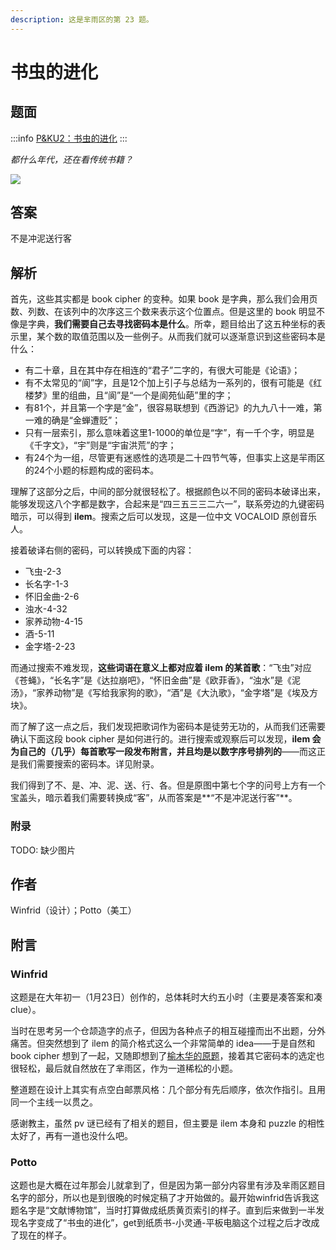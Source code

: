 ```yaml
---
description: 这是芈雨区的第 23 题。
---
```


# 书虫的进化

## 题面

:::info
[P&KU2：书虫的进化](https://pnku2.pkupuzzle.art/#/game/miyu/prob_21)
:::

_都什么年代，还在看传统书籍？_

![](./23-shu-chong-de-jin-hua.assets/image_1.webp)

## 答案

不是冲泥送行客

## 解析

首先，这些其实都是 book cipher 的变种。如果 book 是字典，那么我们会用页数、列数、在该列中的次序这三个数来表示这个位置点。但是这里的 book 明显不像是字典，**我们需要自己去寻找密码本是什么**。所幸，题目给出了这五种坐标的表示里，某个数的取值范围以及一些例子。从而我们就可以逐渐意识到这些密码本是什么：

- 有二十章，且在其中存在相连的“君子”二字的，有很大可能是《论语》；
- 有不太常见的“阆”字，且是12个加上引子与总结为一系列的，很有可能是《红楼梦》里的组曲，且“阆”是“一个是阆苑仙葩”里的字；
- 有81个，并且第一个字是“金”，很容易联想到《西游记》的九九八十一难，第一难的确是“金蝉遭贬”；
- 只有一层索引，那么意味着这里1-1000的单位是“字”，有一千个字，明显是《千字文》，“宇”则是“宇宙洪荒”的字；
- 有24个为一组，尽管更有迷惑性的选项是二十四节气等，但事实上这是羋雨区的24个小题的标题构成的密码本。

理解了这部分之后，中间的部分就很轻松了。根据颜色以不同的密码本破译出来，能够发现这八个字都是数字，合起来是“四三五三三二六一”，联系旁边的九键密码暗示，可以得到 **ilem**。搜索之后可以发现，这是一位中文 VOCALOID 原创音乐人。

接着破译右侧的密码，可以转换成下面的内容：

- 飞虫-2-3
- 长名字-1-3
- 怀旧金曲-2-6
- 浊水-4-32
- 家养动物-4-15
- 酒-5-11
- 金字塔-2-23

而通过搜索不难发现，**这些词语在意义上都对应着 ilem 的某首歌**：“飞虫”对应《苍蝇》，“长名字”是《达拉崩吧》，“怀旧金曲”是《欧菲香》，“浊水”是《泥汤》，“家养动物”是《写给我家狗的歌》，“酒”是《大氿歌》，“金字塔”是《埃及方块》。

而了解了这一点之后，我们发现把歌词作为密码本是徒劳无功的，从而我们还需要确认下面这段 book cipher 是如何进行的。进行搜索或观察后可以发现，**ilem 会为自己的（几乎）每首歌写一段发布附言，并且均是以数字序号排列的**——而这正是我们需要搜索的密码本。详见附录。

我们得到了不、是、冲、泥、送、行、各。但是原图中第七个字的问号上方有一个宝盖头，暗示着我们需要转换成“客”，从而答案是**“不是冲泥送行客”**。

### 附录

TODO: 缺少图片

## 作者

Winfrid（设计）；Potto（美工）

## 附言

### Winfrid

这题是在大年初一（1月23日）创作的，总体耗时大约五小时（主要是凑答案和凑 clue）。

当时在思考另一个仓颉造字的点子，但因为各种点子的相互碰撞而出不出题，分外痛苦。但突然想到了 ilem 的简介格式这么一个非常简单的 idea——于是自然和 book cipher 想到了一起，又随即想到了[榆木华的原题](https://www.luogu.com.cn/blog/Akashiya/za-ti-fang-zhi-chu)，接着其它密码本的选定也很轻松，最后就自然放在了芈雨区，作为一道稀松的小题。

整道题在设计上其实有点空白邮票风格：几个部分有先后顺序，依次作指引。且用同一个主线一以贯之。

感谢教主，虽然 pv 谜已经有了相关的题目，但主要是 ilem 本身和 puzzle 的相性太好了，再有一道也没什么吧。

### Potto

这题也是大概在过年那会儿就拿到了，但是因为第一部分内容里有涉及芈雨区题目名字的部分，所以也是到很晚的时候定稿了才开始做的。最开始winfrid告诉我这题名字是“文献博物馆”，当时打算做成纸质黄页索引的样子。直到后来做到一半发现名字变成了“书虫的进化”，get到纸质书-小灵通-平板电脑这个过程之后才改成了现在的样子。
